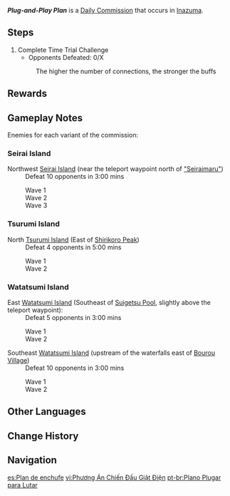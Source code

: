 {{Quest Infobox
|id             = 31190; 31191; 31192; 31193
|type           = Commission
|image          = Plug-And-Play Plan.png
|startLocation  = [[Seirai Island]], [[Inazuma]]
|startLocation2 = [[Tsurumi Island]], Inazuma
|startLocation3 = [[Watatsumi Island]], Inazuma
|otherRewards   = *AR-Dependent Rewards
|region         = Inazuma
|characters     = Traveler
}}
'''''Plug-and-Play Plan''''' is a [[Daily Commission]] that occurs in [[Inazuma]].

==Steps==
{{Quest Description|A band of rogues has appeared out in the wild, threatening the safety of the surrounding area. Head over there and take them out. Who knows &mdash; you might make wonderous use out of the nearby [[Thunder Sakura Bough]]s and [[Nimbus Gem]]s.}}
# Complete Time Trial Challenge
#* Opponents Defeated: 0/X<!--displayed after starting the challenge-->
#: The higher the number of connections, the stronger the buffs

==Rewards==
{{Commission Rewards|full}}

==Gameplay Notes==
Enemies for each variant of the commission:

===Seirai Island===
; Northwest [[Seirai Island]] (near the teleport waypoint north of [["Seiraimaru"]])
: Defeat 10 opponents in 3:00 mins
:; Wave 1 {{Enemy List|Electro Samachurl;Anemo Specter;Crackling Axe Mitachurl}}
:; Wave 2 {{Enemy List|Pyro Hilichurl Shooter;Cryo Hilichurl Shooter;Crackling Axe Mitachurl;Hydro Specter}}
:; Wave 3 {{Enemy List|Geo Specter*2;Electro Abyss Mage}}

===Tsurumi Island===
; North [[Tsurumi Island]] (East of [[Shirikoro Peak]])
: Defeat 4 opponents in 5:00 mins
:; Wave 1
:: {{Enemy|Ruin Defender|x=2}}
:; Wave 2
:: {{Enemy|Ruin Cruiser|x=2}}

===Watatsumi Island===
; East [[Watatsumi Island]] (Southeast of [[Suigetsu Pool]], slightly above the teleport waypoint):
: Defeat 5 opponents in 3:00 mins
:; Wave 1
:: {{Enemy|Nobushi: Jintouban|x=2}}
:; Wave 2 {{Enemy List|Nobushi: Hitsukeban;Nobushi: Jintouban;Nobushi: Kikouban}}

; Southeast [[Watatsumi Island]] (upstream of the waterfalls east of [[Bourou Village]])
: Defeat 10 opponents in 3:00 mins
:; Wave 1 {{Enemy List|Wooden Shield Hilichurl Guard*4;Hydro Specter}}
:; Wave 2 {{Enemy List|Hilichurl Berserker*2;Electro Hilichurl Grenadier;Hilichurl Grenadier;Anemo Specter}}

==Other Languages==
{{Other Languages
|en      = Plug-and-Play Plan
|zhs     = 插电战斗方案
|zhs_rm  = Chā Diàn Zhàndǒu Fāng'àn
|zht     = 插電戰鬥方案
|zht_rm  = Chā Diàn Zhàndǒu Fāng'àn
|zh_tl   = Plugging In Battle Plan
|ja      = 充電戦闘計画
|ja_rm   = Juuden Sentou Keikaku
|ja_tl   = Electric Charging Battle Plan
|ko      = 충전 전투 방안
|ko_tl   = Charging Battle Plan
|es      = Plan de enchufe
|es_tl   = Plug Plan
|fr      = Plan de branchement rapide
|fr_tl   = Plan of Quick Plugging In
|ru      = План «включи и сражайся»
|ru_tl   = "Turn On and Battle" Plan
|th      = ปฏิบัติการต่อสู้แห่งสายฟ้า
|th_rm   = 
|th_tl   = Operation Battle of Lightning
|vi      = Phương Án Chiến Đấu Giật Điện
|vi_tl   = 
|de      = Kämpfen mit Stromanschluss
|de_tl   = Fighting with Power Connection
|id      = Rencana Tempur Setruman Listrik
|id_tl   = Electric Shock Battle Plan
|pt      = Plano Plugar para Lutar
|pt_tl   = Plug to Fight Plan
|tr      = Tak Çalıştır Planı
|tr_tl   = Plug and Run Plan
|it      = Piano pronto all'uso
|it_tl   = Ready-to-Use Plan
}}

==Change History==
{{Change History|2.1}}
==Navigation==
{{Commission Navbox|Basic}}

[[es:Plan de enchufe]]
[[vi:Phương Án Chiến Đấu Giật Điện]]
[[pt-br:Plano Plugar para Lutar]]